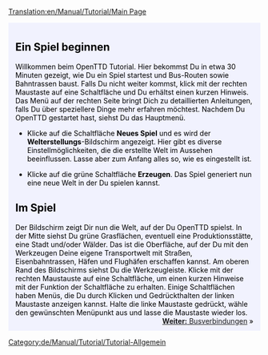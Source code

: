 [[Translation:en/Manual/Tutorial/Main Page]]

{{en/Manual/Tutorial/Tabs|5|1
|de/Manual/Tutorial/Tutorial|1. Spiel beginnen<!--
-->|de/Manual/Tutorial/Busverbindungen|2. Busverbindungen<!--
-->|de/Manual/Tutorial/Zugverbindungen|3. Zugverbindungen<!--
-->|de/Manual/Tutorial/Flugzeugverbindungen|4. Flugzeugverbindungen<!--
-->|de/Manual/Tutorial/Abschluss|5. Abschluss}}
<div style="padding:.5em 1em 1em 1em; border-top:none; background-color:#f1f2fe; color:#000;">
{{de/Manual/Tutorial}}
[[Category:de/Manual/Tutorial/Tutorial-Allgemein]]

== Ein Spiel beginnen ==
Willkommen beim OpenTTD Tutorial. Hier bekommst Du in etwa 30 Minuten gezeigt, wie Du ein Spiel startest und Bus-Routen sowie Bahntrassen baust. Falls Du nicht weiter kommst, klick mit der rechten Maustaste auf eine Schaltfläche und Du erhältst einen kurzen Hinweis. Das Menü auf der rechten Seite bringt Dich zu detaillierten Anleitungen, falls Du über speziellere Dinge mehr erfahren möchtest. 
{{en/Manual/Phototable|[[File:de/Manual/Main menu new game.png]]|Hauptmenü von OpenTTD|center}}
Nachdem Du OpenTTD gestartet hast, siehst Du das Hauptmenü.

* Klicke auf die Schaltfläche '''Neues Spiel''' und es wird der '''Welterstellungs'''-Bildschirm angezeigt. Hier gibt es diverse Einstellmöglichkeiten, die die erstellte Welt im Aussehen beeinflussen. Lasse aber zum Anfang alles so, wie es eingestellt ist.
{{en/Manual/Phototable|[[File:de/Manual/Tutorial/Worldgenerationdialog.png]]|Der Welterstellungs-Bildschirm. Die vier Bilder am oberen Rand ermöglichen es, das Klima zu ändern, lassen aber fürs Erste alles unverändert.|center}}

* Klicke auf die grüne Schaltfläche '''Erzeugen'''. Das Spiel generiert nun eine neue Welt in der Du spielen kannst.

== Im Spiel ==
{{en/Manual/Phototable|[[File:en/Manual/Tutorial/Aftergamestart.png]]|Direkt nachdem Du eine neue Welt erzeugt hast.|right}}
Der Bildschirm zeigt Dir nun die Welt, auf der Du OpenTTD spielst. In der Mitte siehst Du grüne Grasflächen, eventuell eine Produktionsstätte, eine Stadt und/oder Wälder. Das ist die Oberfläche, auf der Du mit den Werkzeugen Deine eigene Transportwelt mit Straßen, Eisenbahntrassen, Häfen und Flughäfen erschaffen kannst. Am oberen Rand des Bildschirms siehst Du die Werkzeugleiste. Klicke mit der rechten Maustauste auf eine Schaltfläche, um einen kurzen Hinweise mit der Funktion der Schaltfläche zu erhalten. Einige Schaltflächen haben Menüs, die Du durch Klicken und Gedrückthalten der linken Maustaste anzeigen kannst. Halte die linke Maustaste gedrückt, wähle den gewünschten Menüpunkt aus und lasse die Maustaste wieder los.
<br style="clear:both;">
<span style="float: right">[[de/Manual/Tutorial/Busverbindungen|'''Weiter:''' Busverbindungen]] &raquo;</span>
</div>